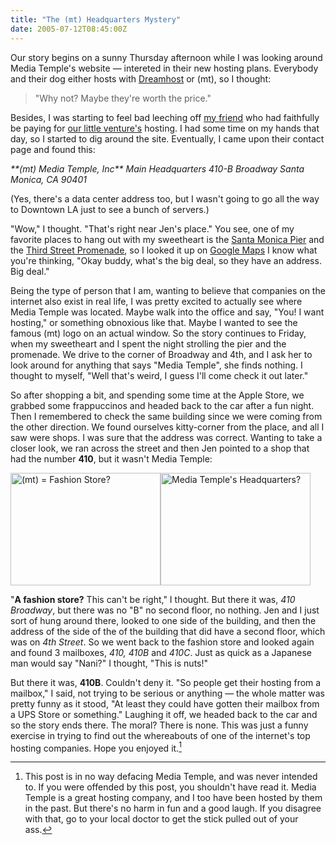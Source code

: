 ```yaml
---
title: "The (mt) Headquarters Mystery"
date: 2005-07-12T08:45:00Z
---
```


Our story begins on a sunny Thursday afternoon while I was looking around Media Temple's website — intereted in their new hosting plans. Everybody and their dog either hosts with [Dreamhost][1] or (mt), so I thought:

> "Why not? Maybe they're worth the price."

Besides, I was starting to feel bad leeching off [my friend][2] who had faithfully be paying for [our little venture's][3] hosting. I had some time on my hands that day, so I started to dig around the site. Eventually, I came upon their contact page and found this:

<address>
  **(mt) Media Temple, Inc**
Main Headquarters
410-B Broadway
Santa Monica, CA 90401
</address>

(Yes, there's a data center address too, but I wasn't going to go all the way to Downtown LA just to see a bunch of servers.)

"Wow," I thought. "That's right near Jen's place." You see, one of my favorite places to hang out with my sweetheart is the [Santa Monica Pier][4] and the [Third Street Promenade][5], so I looked it up on [Google Maps][6] I know what you're thinking, "Okay buddy, what's the big deal, so they have an address. Big deal."

Being the type of person that I am, wanting to believe that companies on the internet also exist in real life, I was pretty excited to actually see where Media Temple was located. Maybe walk into the office and say, "You! I want hosting," or something obnoxious like that. Maybe I wanted to see the famous (mt) logo on an actual window. So the story continues to Friday, when my sweetheart and I spent the night strolling the pier and the promenade. We drive to the corner of Broadway and 4th, and I ask her to look around for anything that says "Media Temple", she finds nothing. I thought to myself, "Well that's weird, I guess I'll come check it out later."

So after shopping a bit, and spending some time at the Apple Store, we grabbed some frappuccinos and headed back to the car after a fun night. Then I remembered to check the same building since we were coming from the other direction. We found ourselves kitty-corner from the place, and all I saw were shops. I was sure that the address was correct. Wanting to take a closer look, we ran across the street and then Jen pointed to a shop that had the number **410**, but it wasn't Media Temple:

[<img src="http://photos23.flickr.com/25505216_682628e4e2_m.jpg" width="240" height="180" alt="(mt) = Fashion Store?" class="posted" />][7][<img src="http://photos23.flickr.com/25505170_db70164c98_o.jpg" width="240" height="180" alt="Media Temple's Headquarters?" class="posted" />][8]

"**A fashion store?** This can't be right," I thought. But there it was, *410 Broadway*, but there was no "B" no second floor, no nothing. Jen and I just sort of hung around there, looked to one side of the building, and then the address of the side of the of the building that did have a second floor, which was on *4th Street*. So we went back to the fashion store and looked again and found 3 mailboxes, *410, 410B* and *410C*. Just as quick as a Japanese man would say "Nani?" I thought, "This is nuts!"

But there it was, **410B**. Couldn't deny it. "So people get their hosting from a mailbox," I said, not trying to be serious or anything — the whole matter was pretty funny as it stood, "At least they could have gotten their mailbox from a UPS Store or something." Laughing it off, we headed back to the car and so the story ends there. The moral? There is none. This was just a funny exercise in trying to find out the whereabouts of one of the internet's top hosting companies. Hope you enjoyed it.[^1]

[^1]: This post is in no way defacing Media Temple, and was never intended to. If you were offended by this post, you shouldn't have read it. Media Temple is a great hosting company, and I too have been hosted by them in the past. But there's no harm in fun and a good laugh. If you disagree with that, go to your local doctor to get the stick pulled out of your ass.

[1]: http://www.dreamhost.com
[2]: http://alex.imaznation.com
[3]: http://www.directpixel.com
[4]: http://www.santamonicapier.org/
[5]: http://www.downtownsm.com/
[6]: http://maps.google.com/maps?q=410-B+Broadway,+Santa+Monica,+CA
[7]: http://www.flickr.com/photos/avalonstar/25505216/ "Photo Sharing"
[8]: http://www.flickr.com/photos/avalonstar/25505170/ "Photo Sharing"
